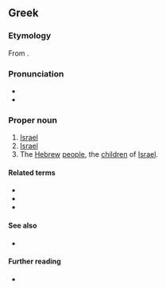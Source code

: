 {{also|Ἰσραήλ}}
==Greek==

===Etymology===
From {{inh|el|grc|Ἰσρᾱήλ}}.

===Pronunciation===
* {{IPA|el|[izɾaˈil]}}
* {{hyphenation|el|Ισ|ρα|ήλ}}

===Proper noun===
{{el-noun-proper|n|inv}}

# [[Israel]] {{qualifier|state ancient and modern}}
# [[Israel]] {{qualifier|Biblical character}}
# The [[Hebrew]] [[people]], the [[child|children]] of [[Israel]].

====Related terms====
* {{l|el|ισραηλινός|gloss=Israeli}}
* {{l|el|Ισραηλινή|gloss=Israeli|g=f}}
* {{l|el|Ισραηλινός|gloss=Israeli|g=m}}

====See also====
* {{l|el|εβραϊκά|gloss=Hebrew language}}

====Further reading====
* {{pedia|lang=el}}

{{topics|el|Biblical characters|Countries}}